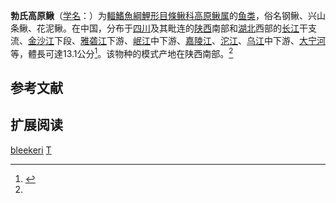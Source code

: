 {{Speciesbox
| name = 勃氏高原鳅
| status = NE
| status_system = IUCN3.1
| image = 
| genus = Triplophysa
| species = bleekeri
| authority = Sauvage et Dabry, 1874<ref name='id6372'>{{cite web| url =http://www.bioinfo.cn/db05/BjdwSpecies.php?action=view&id=6372| title =勃氏高原鳅| work =中国动物物种编目数据库| publisher =中国科学院微生物研究所| author =中国科学院动物研究所| accessdate =2009-04-11| deadurl =yes| archiveurl =https://web.archive.org/web/20160305053031/http://www.bioinfo.cn/db05/BjdwSpecies.php?action=view&id=6372| archivedate =2016-03-05}}</ref>
| synonyms = *''Nemachilus bleekeri'',Sauvage & Dabry de Thiersant, 1874
*''Barbatula bleekeri'',Sauvage & Dabry de Thiersant, 1874
}}

'''勃氏高原鳅'''（[[学名|学名]]：{{lang|la|''Triplophysa bleekeri''}}）为[[輻鰭魚綱|輻鰭魚綱]][[鯉形目|鯉形目]][[條鳅科|條鳅科]][[高原鳅属|高原鳅属]]的[[鱼类|鱼类]]，俗名钢鳅、兴山条鳅、花泥鳅。在中国，分布于[[四川|四川]]及其毗连的[[陕西|陕西]]南部和[[湖北|湖北]]西部的[[长江|长江]]干支流、[[金沙江|金沙江]]下段、[[雅砻江|雅砻江]]下游、[[岷江|岷江]]中下游、[[嘉陵江|嘉陵江]]、[[沱江|沱江]]、[[乌江|乌江]]中下游、[[大宁河|大宁河]]等，體長可達13.1公分<ref>{{cite web|url=http://wpbp.sinica.edu.tw/Summary/SpeciesSummary.php?id=56059&lang=chinese| title =Triplophysa bleekeri}}</ref>。该物种的模式产地在陕西南部。<ref name='id6372'/>

== 参考文献 ==
{{reflist}}

== 扩展阅读 ==
{{refbegin}}
{{wikispecies-inline|Triplophysa bleekeri|勃氏高原鳅}}
{{refend}}
{{Taxonbar|from=Q1041024}}

[[Category:高原鳅属|bleekeri]]
[[Category:1874年描述的魚類|T]]


{{鯉形目小作品}}